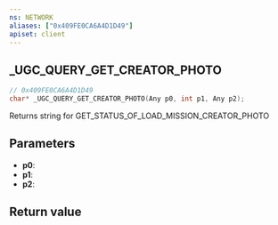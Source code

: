 ```yaml
---
ns: NETWORK
aliases: ["0x409FE0CA6A4D1D49"]
apiset: client
---
```

## _UGC_QUERY_GET_CREATOR_PHOTO

```c
// 0x409FE0CA6A4D1D49
char* _UGC_QUERY_GET_CREATOR_PHOTO(Any p0, int p1, Any p2);
```

Returns string for GET_STATUS_OF_LOAD_MISSION_CREATOR_PHOTO

## Parameters
* **p0**:
* **p1**:
* **p2**:

## Return value